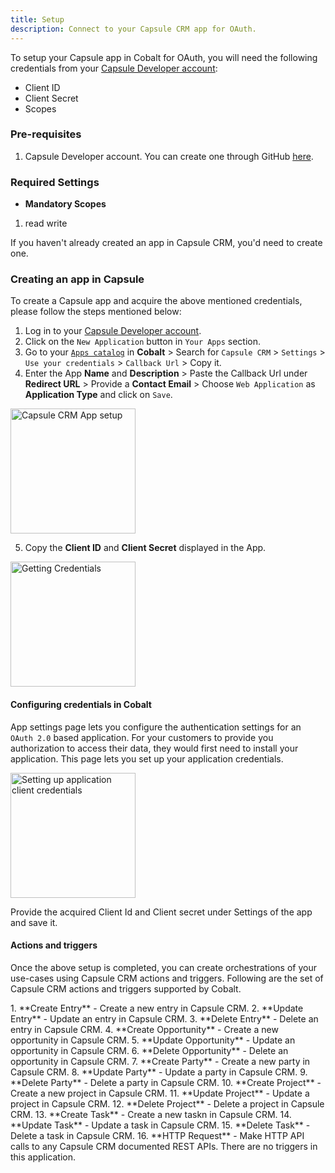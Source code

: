 ```yaml
---
title: Setup
description: Connect to your Capsule CRM app for OAuth.
---
```

To setup your Capsule app in Cobalt for OAuth, you will need the following credentials from your [Capsule Developer account](https://developer.capsulecrm.com/clients):
- Client ID
- Client Secret
- Scopes

### Pre-requisites

1. Capsule Developer account. You can create one through GitHub [here](https://developer.capsulecrm.com).

### Required Settings

* **Mandatory Scopes** 
1. read write

<Info>If you haven't already created an app in Capsule CRM, you'd need to create one.</Info>

### Creating an app in Capsule

To create a Capsule app and acquire the above mentioned credentials, please follow the steps mentioned below:

1. Log in to your [Capsule Developer account](https://developer.capsulecrm.com/clients).
2. Click on the `New Application` button in `Your Apps` section.
3. Go to your [`Apps catalog`](https://app.gocobalt.io/apps) in **Cobalt** > Search for `Capsule CRM` > `Settings` > `Use your credentials` > `Callback Url` > Copy it.
4. Enter the App **Name** and **Description** > Paste the Callback Url under **Redirect URL** > Provide a **Contact Email** > Choose `Web Application` as **Application Type** and click on `Save`.
<img height="200" src="/images/Capsule/capsule_navigation.png" alt="Capsule CRM App setup"/>

5. Copy the **Client ID** and **Client Secret** displayed in the App.
<img height="200" src="/images/Capsule/capsule_credentials.png" alt="Getting Credentials"/>

#### Configuring credentials in Cobalt
App settings page lets you configure the authentication settings for an `OAuth 2.0` based application. For your customers to provide you authorization to access their data,
they would first need to install your application. This page lets you set up your application credentials.

<img height="200" src="/images/Capsule/capsule_cobalt.png" alt="Setting up application client credentials"/>

Provide the acquired Client Id and Client secret under Settings of the app and save it.


#### Actions and triggers
Once the above setup is completed, you can create orchestrations of your use-cases using Capsule CRM actions and triggers. Following are the set of Capsule CRM actions and triggers
supported by Cobalt.

<Tabs>
  <Tab title="Actions">
  <AccordionGroup>
  <Accordion title="Entry">
     1. **Create Entry** - Create a new entry in Capsule CRM.
     2. **Update Entry** - Update an entry in Capsule CRM.
     3. **Delete Entry** - Delete an entry in Capsule CRM.
    </Accordion>
    <Accordion title="Opportunity">
     4. **Create Opportunity** - Create a new opportunity in Capsule CRM.
     5. **Update Opportunity** - Update an opportunity in Capsule CRM.
     6. **Delete Opportunity** - Delete an opportunity in Capsule CRM.
    </Accordion>
     <Accordion title="Party">
     7. **Create Party** - Create a new party in Capsule CRM.
     8. **Update Party** - Update a party in Capsule CRM.
     9. **Delete Party** - Delete a party in Capsule CRM.
     </Accordion>
    <Accordion title="Project">
     10. **Create Project** - Create a new project in Capsule CRM.
     11. **Update Project** - Update a project in Capsule CRM.
     12. **Delete Project** - Delete a project in Capsule CRM.
    </Accordion>
     <Accordion title="Organization">
     13. **Create Task** - Create a new taskn in Capsule CRM.
     14. **Update Task** - Update a task in Capsule CRM.
     15. **Delete Task** - Delete a task in Capsule CRM.
      </Accordion>
     <Accordion title="Others">
     16. **HTTP Request** - Make HTTP API calls to any Capsule CRM documented REST APIs.
      </Accordion>
    </AccordionGroup>
  </Tab>
  
  <Tab title="Triggers">
         There are no triggers in this application.
  </Tab>
</Tabs>
